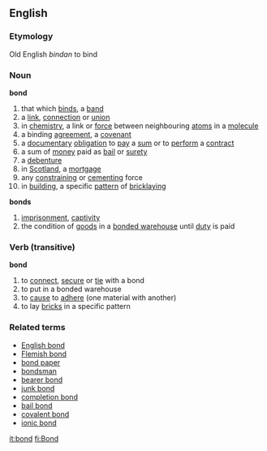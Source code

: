 ==English==
===Etymology===
Old English ''bindan'' to bind
===Noun===
'''bond'''
# that which [[bind]]s, a [[band]]
# a [[link]], [[connection]] or [[union]]
# in [[chemistry]], a link or [[force]] between neighbouring [[atom]]s in a [[molecule]]
# a binding [[agreement]], a [[covenant]]
# a [[document]]ary [[obligation]] to [[pay]] a [[sum]] or to [[perform]] a [[contract]]
# a sum of [[money]] paid as [[bail]] or [[surety]]
# a [[debenture]]
# in [[Scotland]], a [[mortgage]]
# any [[constrain]]ing or [[cement]]ing force
# in [[building]], a specific [[pattern]] of [[bricklaying]]
'''bonds'''
# [[imprisonment]], [[captivity]]
# the condition of [[goods]] in a [[bonded warehouse]] until [[duty]] is paid

===Verb (transitive)===
'''bond'''
# to [[connect]], [[secure]] or [[tie]] with a bond
# to put in a bonded warehouse
# to [[cause]] to [[adhere]] (one material with another)
# to lay [[brick]]s in a specific pattern
===Related terms===
* [[English bond]]
* [[Flemish bond]]
* [[bond paper]]
* [[bondsman]]
* [[bearer bond]]
* [[junk bond]]
* [[completion bond]]
* [[bail bond]]
* [[covalent bond]]
* [[ionic bond]]

[[it:bond]]
[[fi:Bond]]